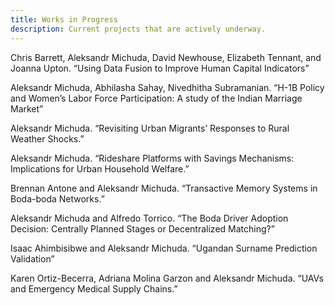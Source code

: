 ```yaml
---
title: Works in Progress
description: Current projects that are actively underway.
---
```


Chris Barrett, Aleksandr Michuda, David Newhouse, Elizabeth Tennant, and Joanna Upton. "Using Data Fusion to Improve Human Capital Indicators" 

Aleksandr Michuda, Abhilasha Sahay, Nivedhitha Subramanian. "H-1B Policy and Women's Labor Force Participation: A study of the Indian Marriage Market" 

Aleksandr Michuda. "Revisiting Urban Migrants’ Responses to Rural Weather Shocks." 

Aleksandr Michuda. "Rideshare Platforms with Savings Mechanisms: Implications for Urban Household Welfare."

Brennan Antone and Aleksandr Michuda. "Transactive Memory Systems in Boda-boda Networks."

Aleksandr Michuda and Alfredo Torrico. "The Boda Driver Adoption Decision: Centrally Planned Stages or Decentralized Matching?"

Isaac Ahimbisibwe and Aleksandr Michuda. "Ugandan Surname Prediction Validation"

Karen Ortiz-Becerra, Adriana Molina Garzon and Aleksandr Michuda. "UAVs and Emergency Medical Supply Chains."